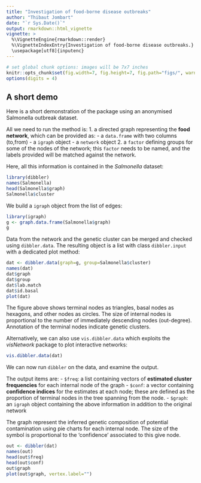 ```yaml
---
title: "Investigation of food-borne disease outbreaks"
author: "Thibaut Jombart"
date: "`r Sys.Date()`"
output: rmarkdown::html_vignette
vignette: >
  %\VignetteEngine{rmarkdown::render}
  %\VignetteIndexEntry{Investigation of food-borne disease outbreaks.}
  \usepackage[utf8]{inputenc}
---
```



```r
# set global chunk options: images will be 7x7 inches
knitr::opts_chunk$set(fig.width=7, fig.height=7, fig.path="figs/", warning=FALSE)
options(digits = 4)
```


A short demo
------------------
Here is a short demonstration of the package using an anonymised Salmonella outbreak dataset.

All we need to run the method is:
1. a directed graph representing the **food network**, which can be provided as:
  - a `data.frame` with two columns (to,from)
  - a `igraph` object
  - a `network` object
2. a `factor` defining groups for some of the nodes of the network; this `factor` needs to be named, and the labels provided will be matched against the network.

Here, all this information is contained in the *Salmonella* dataset:
```r
library(dibbler)
names(Salmonella)
head(Salmonella$graph)
Salmonella$cluster
```

We build a `igraph` object from the list of edges:
```r
library(igraph)
g <- graph.data.frame(Salmonella$graph)
g
```

Data from the network and the genetic cluster can be merged and checked using `dibbler.data`.
The resulting object is a list with class `dibbler.input` with a dedicated plot method:
```r
dat <- dibbler.data(graph=g, group=Salmonella$cluster)
names(dat)
dat$graph
dat$group
dat$lab.match
dat$id.basal
plot(dat)
```

The figure above shows terminal nodes as triangles, basal nodes as hexagons, and other nodes as circles.
The size of internal nodes is proportional to the number of immediately descending nodes (out-degree).
Annotation of the terminal nodes indicate genetic clusters.

Alternatively, we can also use `vis.dibbler.data` which exploits the *visNetwork* package to plot interactive networks:
```r
vis.dibbler.data(dat)
```

We can now run `dibbler` on the data, and examine the output.

The output items are:
- `$freq`: a list containing vectors of **estimated cluster frequencies** for each internal node of the graph
- `$conf`: a vector containing **confidence indices** for the estimates at each node; these are defined as the proportion of terminal nodes in the tree spanning from the node.
- `$graph`: an `igraph` object containing the above information in addition to the original network

The graph represent the inferred genetic composition of potential contamination using pie charts for each internal node. The size of the symbol is proportional to the 'confidence' associated to this give node.
```r
out <- dibbler(dat)
names(out)
head(out$freq)
head(out$conf)
out$graph
plot(out$graph, vertex.label="")
```



